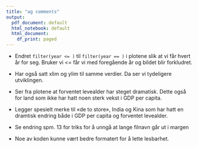 ```yaml
---
title: "ag comments"
output:
  pdf_document: default
  html_notebook: default
  html_document:
    df_print: paged
---
```


-   Endret `filter(year <= )` til `filter(year == )` i plotene slik at vi får hvert år for seg. Bruker vi \<= får vi med foregående år og bildet blir forkludret.

-   Har også satt xlim og ylim til samme verdier. Da ser vi tydeligere utviklingen.

-   Ser fra plotene at forventet levealder har steget dramatisk. Dette også for land som ikke har hatt noen sterk vekst i GDP per capita.

-   Legger spesielt merke til «de to store», India og Kina som har hatt en dramtisk endring både i GDP per capita og forventet levealder.

-   Se endring spm. 13 for triks for å unngå at lange filnavn går ut i margen

-   Noe av koden kunne vært bedre formatert for å lette lesbarhet.
